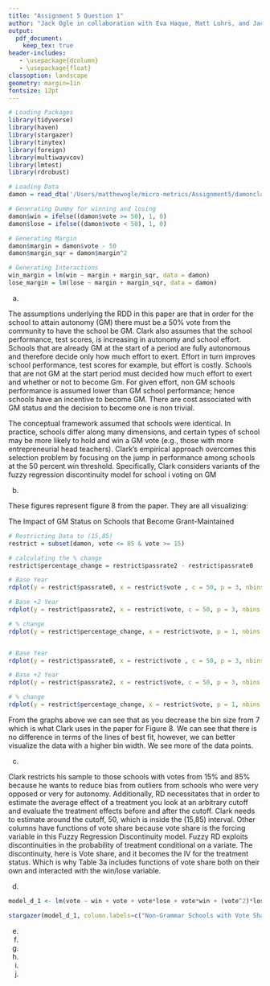 ```yaml
---
title: "Assignment 5 Question 1"
author: "Jack Ogle in collaboration with Eva Haque, Matt Lohrs, and Jack Knickrehm"
output:
  pdf_document:
    keep_tex: true
header-includes:
   - \usepackage{dcolumn}
   - \usepackage{float}
classoption: landscape
geometry: margin=1in
fontsize: 12pt
---
```



```r
# Loading Packages
library(tidyverse)
library(haven)
library(stargazer)
library(tinytex)
library(foreign)
library(multiwayvcov)
library(lmtest)
library(rdrobust)

# Loading Data
damon = read_dta('/Users/matthewogle/micro-metrics/Assignment5/damonclark.dta')

# Generating Dummy for winning and losing
damon$win = ifelse((damon$vote >= 50), 1, 0)
damon$lose = ifelse((damon$vote < 50), 1, 0)

# Generating Margin
damon$margin = damon$vote - 50
damon$margin_sqr = damon$margin^2

# Generating Interactions
win_margin = lm(win ~ margin + margin_sqr, data = damon)
lose_margin = lm(lose ~ margin + margin_sqr, data = damon)

```


(a)

The assumptions underlying the RDD in this paper are that in order for the school to attain autonomy (GM) there must be a 50% vote from the community to have the school be GM. Clark also assumes that the school performance, test scores, is increasing in autonomy and school effort. Schools that are already GM at the start of a period are fully autonomous and therefore decide only how much effort to exert. Effort in turn improves school performance, test scores for example, but effort is costly. Schools that are not GM at the start period must decided how much effort to exert and whether or not to become Gm. For given effort, non GM schools performance is assumed lower than GM school performance; hence schools have an incentive to become GM. There are cost associated with GM status and the decision to become one is non trivial.

The conceptual framework assumed that schools were identical. In practice, schools differ along many dimensions, and certain types of school may be more likely to hold and win a GM vote (e.g., those with more entrepreneurial head teachers). Clark's empirical approach overcomes this selection problem by focusing on the jump in performance among schools at the 50 percent win threshold. Specifically, Clark considers variants of the fuzzy regression discontinuity model for school i voting on GM

(b)

These figures represent figure 8 from the paper. They are all visualizing:

The Impact of GM Status on Schools that Become Grant-Maintained

```r
# Restricting Data to (15,85) 
restrict = subset(damon, vote <= 85 & vote >= 15)

# calculating the % change
restrict$percentage_change = restrict$passrate2 - restrict$passrate0

# Base Year
rdplot(y = restrict$passrate0, x = restrict$vote , c = 50, p = 3, nbins = 7, title = "Base Year (bin-width = 7)", x.label= "Vote Share", y.label = "% Pass")

# Base +2 Year
rdplot(y = restrict$passrate2, x = restrict$vote, c = 50, p = 3, nbins = 7, title = "Base + 2 Years (bin-width = 7)", x.label= "Vote Share", y.label = "% Pass")

# % change
rdplot(y = restrict$percentage_change, x = restrict$vote, p = 1, nbins = 7, c = 50, title = "Change (bin-width = 7)", x.label= "Vote Share", y.label = "% Pass")


# Base Year
rdplot(y = restrict$passrate0, x = restrict$vote , c = 50, p = 3, nbins = 2, title = "Base Year (bin-width = 2)", x.label= "Vote Share", y.label = "% Pass")

# Base +2 Year
rdplot(y = restrict$passrate2, x = restrict$vote, c = 50, p = 3, nbins = 2, title = "Base + 2 Years (bin-width = 2)", x.label= "Vote Share", y.label = "% Pass")

# % change
rdplot(y = restrict$percentage_change, x = restrict$vote, p = 1, nbins = 2, c = 50, title = "Change (bin-width = 2)", x.label= "Vote Share", y.label = "% Pass")


```

From the graphs above we can see that as you decrease the bin size from 7 which is what Clark uses in the paper for Figure 8. We can see that there is no difference in terms of the lines of best fit, however, we can better visualize the data with a higher bin width. We see more of the data points.

(c)

Clark restricts his sample to those schools with votes from 15% and 85% because he wants to reduce bias from outliers from schools who were very opposed or very for autonomy. Additionally, RD necessitates that in order to estimate the average effect of a treatment you look at an arbitrary cutoff and evaluate the treatment effects before and after the cutoff. Clark needs to estimate around the cutoff, 50, which is inside the (15,85) interval. Other columns have functions of vote share because vote share is the forcing variable in this Fuzzy Regression Discontinuity model. Fuzzy RD exploits discontinuities in the probability of treatment conditional on a variate. The discontinuity, here is Vote share, and it becomes the IV for the treatment status. Which is why Table 3a includes functions of vote share both on their own and interacted with the win/lose variable.

(d)

```r

model_d_1 <- lm(vote ~ win + vote + vote*lose + vote*win + (vote^2)*lose + (vote^2)*win + percentage_change, data = restrict)

stargazer(model_d_1, column.labels=c("Non-Grammar Schools with Vote Shares in [15,85] interval"), title="Regression Results (d)", align=TRUE, notes = "Standard errors in parentheses", notes.align = "l")

```

\begin{table}[!htbp] \centering 
  \caption{Regression Results (d)} 
  \label{} 
\begin{tabular}{@{\extracolsep{5pt}}lD{.}{.}{-3} } 
\\[-1.8ex]\hline 
\hline \\[-1.8ex] 
 & \multicolumn{1}{c}{\textit{Dependent variable:}} \\ 
\cline{2-2} 
\\[-1.8ex] & \multicolumn{1}{c}{vote} \\ 
 & \multicolumn{1}{c}{Non-Grammar Schools with Vote Shares in [15,85] interval} \\ 
\hline \\[-1.8ex] 
 win & -0.000^{***} \\ 
  & (0.000) \\ 
  & \\ 
 lose &  \\ 
  &  \\ 
  & \\ 
 percentage\_change & 0.000 \\ 
  & (0.000) \\ 
  & \\ 
 vote:lose & 1.000^{***} \\ 
  & (0.000) \\ 
  & \\ 
 vote:win & 1.000^{***} \\ 
  & (0.000) \\ 
  & \\ 
 Constant & -0.000^{***} \\ 
  & (0.000) \\ 
  & \\ 
\hline \\[-1.8ex] 
Observations & \multicolumn{1}{c}{524} \\ 
R$^{2}$ & \multicolumn{1}{c}{1.000} \\ 
Adjusted R$^{2}$ & \multicolumn{1}{c}{1.000} \\ 
Residual Std. Error & \multicolumn{1}{c}{0.000 (df = 519)} \\ 
F Statistic & \multicolumn{1}{c}{34,064,124,303,065,597,294,021,672,173,568.000$^{***}$ (df = 4; 519)} \\ 
\hline 
\hline \\[-1.8ex] 
\textit{Note:}  & \multicolumn{1}{l}{$^{*}$p$<$0.1; $^{**}$p$<$0.05; $^{***}$p$<$0.01} \\ 
 & \multicolumn{1}{l}{Standard errors in parentheses} \\ 
\end{tabular} 
\end{table}


(e)
(f)
(g)
(h)
(i)
(j)